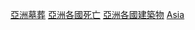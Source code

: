 {{container category}}
{{Categories by country|nocat}}

[[Category:亞洲墓葬|]]
[[Category:亞洲各國死亡|]]
[[Category:亞洲各國建築物|]]
[[Category:各国墓葬|Asia]]